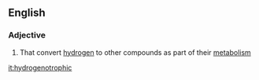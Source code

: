 ==English==

===Adjective===
{{en-adj}}

#{{biology}} That convert [[hydrogen]] to other compounds as part of their [[metabolism]]

[[it:hydrogenotrophic]]
